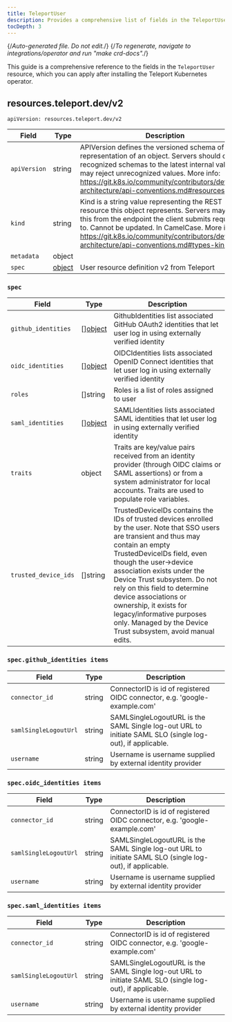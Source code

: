 ```yaml
---
title: TeleportUser
description: Provides a comprehensive list of fields in the TeleportUser resource available through the Teleport Kubernetes operator
tocDepth: 3
---
```


{/*Auto-generated file. Do not edit.*/}
{/*To regenerate, navigate to integrations/operator and run "make crd-docs".*/}

This guide is a comprehensive reference to the fields in the `TeleportUser`
resource, which you can apply after installing the Teleport Kubernetes operator.


## resources.teleport.dev/v2

`apiVersion: resources.teleport.dev/v2`

|Field|Type|Description|
|---|---|---|
|`apiVersion`|string|APIVersion defines the versioned schema of this representation of an object. Servers should convert recognized schemas to the latest internal value, and may reject unrecognized values. More info: https://git.k8s.io/community/contributors/devel/sig-architecture/api-conventions.md#resources|
|`kind`|string|Kind is a string value representing the REST resource this object represents. Servers may infer this from the endpoint the client submits requests to. Cannot be updated. In CamelCase. More info: https://git.k8s.io/community/contributors/devel/sig-architecture/api-conventions.md#types-kinds|
|`metadata`|object||
|`spec`|[object](#spec)|User resource definition v2 from Teleport|

### `spec`

|Field|Type|Description|
|---|---|---|
|`github_identities`|[][object](#specgithub_identities-items)|GithubIdentities list associated GitHub OAuth2 identities that let user log in using externally verified identity|
|`oidc_identities`|[][object](#specoidc_identities-items)|OIDCIdentities lists associated OpenID Connect identities that let user log in using externally verified identity|
|`roles`|[]string|Roles is a list of roles assigned to user|
|`saml_identities`|[][object](#specsaml_identities-items)|SAMLIdentities lists associated SAML identities that let user log in using externally verified identity|
|`traits`|object|Traits are key/value pairs received from an identity provider (through OIDC claims or SAML assertions) or from a system administrator for local accounts. Traits are used to populate role variables.|
|`trusted_device_ids`|[]string|TrustedDeviceIDs contains the IDs of trusted devices enrolled by the user.  Note that SSO users are transient and thus may contain an empty TrustedDeviceIDs field, even though the user->device association exists under the Device Trust subsystem. Do not rely on this field to determine device associations or ownership, it exists for legacy/informative purposes only.  Managed by the Device Trust subsystem, avoid manual edits.|

### `spec.github_identities items`

|Field|Type|Description|
|---|---|---|
|`connector_id`|string|ConnectorID is id of registered OIDC connector, e.g. 'google-example.com'|
|`samlSingleLogoutUrl`|string|SAMLSingleLogoutURL is the SAML Single log-out URL to initiate SAML SLO (single log-out), if applicable.|
|`username`|string|Username is username supplied by external identity provider|

### `spec.oidc_identities items`

|Field|Type|Description|
|---|---|---|
|`connector_id`|string|ConnectorID is id of registered OIDC connector, e.g. 'google-example.com'|
|`samlSingleLogoutUrl`|string|SAMLSingleLogoutURL is the SAML Single log-out URL to initiate SAML SLO (single log-out), if applicable.|
|`username`|string|Username is username supplied by external identity provider|

### `spec.saml_identities items`

|Field|Type|Description|
|---|---|---|
|`connector_id`|string|ConnectorID is id of registered OIDC connector, e.g. 'google-example.com'|
|`samlSingleLogoutUrl`|string|SAMLSingleLogoutURL is the SAML Single log-out URL to initiate SAML SLO (single log-out), if applicable.|
|`username`|string|Username is username supplied by external identity provider|

